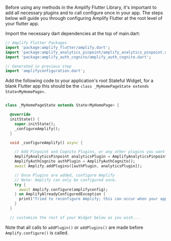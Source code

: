 
Before using any methods in the Amplify Flutter Library, it's important to add all necessary plugins and to call configure once in your app.  The steps below will guide you through configuring Amplify Flutter at the root level of your flutter app. 

Import the necessary dart dependencies at the top of main.dart: 

```dart
// Amplify Flutter Packages
import 'package:amplify_flutter/amplify.dart';
import 'package:amplify_analytics_pinpoint/amplify_analytics_pinpoint.dart';
import 'package:amplify_auth_cognito/amplify_auth_cognito.dart';

// Generated in previous step 
import 'amplifyconfiguration.dart'; 
```

Add the following code to your application's root Stateful Widget, for a blank Flutter app this should be the `class _MyHomePageState extends State<MyHomePage>`. 

```dart

class _MyHomePageState extends State<MyHomePage> {

  @override
  initState() {
    super.initState(); 
    _configureAmplify(); 
  }

  void _configureAmplify() async {

    // Add Pinpoint and Cognito Plugins, or any other plugins you want to use
    AmplifyAnalyticsPinpoint analyticsPlugin = AmplifyAnalyticsPinpoint();
    AmplifyAuthCognito authPlugin = AmplifyAuthCognito();
    await Amplify.addPlugins([authPlugin, analyticsPlugin]);

    // Once Plugins are added, configure Amplify
    // Note: Amplify can only be configured once.
    try {
      await Amplify.configure(amplifyconfig);
    } on AmplifyAlreadyConfiguredException {
      print("Tried to reconfigure Amplify; this can occur when your app restarts on Android.");
    }
  }

  // customize the rest of your Widget below as you wish...

```

Note that all calls to `addPlugin()` or `addPlugins()` are made before `Amplify.configure()` is called.
